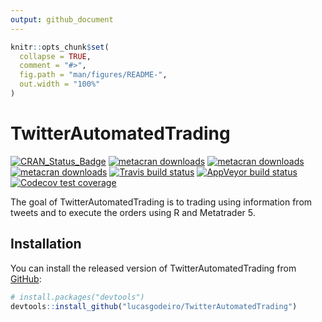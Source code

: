 ```yaml
---
output: github_document
---
```


<!-- README.md is generated from README.Rmd. Please edit that file -->

```r
knitr::opts_chunk$set(
  collapse = TRUE,
  comment = "#>",
  fig.path = "man/figures/README-",
  out.width = "100%"
)
```

# TwitterAutomatedTrading

<!-- badges: start -->
[![CRAN_Status_Badge](https://www.r-pkg.org/badges/version/TwitterAutomatedTrading)](https://cran.r-project.org/package=TwitterAutomatedTrading)
[![metacran downloads](https://cranlogs.r-pkg.org/badges/TwitterAutomatedTrading)](https://cran.r-project.org/package=TwitterAutomatedTrading)
[![metacran downloads](https://cranlogs.r-pkg.org/badges/last-day/TwitterAutomatedTrading)](https://cran.r-project.org/package=TwitterAutomatedTrading)
[![metacran downloads](https://cranlogs.r-pkg.org/badges/last-week/TwitterAutomatedTrading)](https://cran.r-project.org/package=TwitterAutomatedTrading)
[![Travis build status](https://travis-ci.com/lucasgodeiro/TwitterAutomatedTrading.svg?branch=master)](https://travis-ci.com/lucasgodeiro/TwitterAutomatedTrading)
[![AppVeyor build status](https://ci.appveyor.com/api/projects/status/github/lucasgodeiro/TwitterAutomatedTrading?branch=master&svg=true)](https://ci.appveyor.com/project/lucasgodeiro/TwitterAutomatedTrading)
[![Codecov test coverage](https://codecov.io/gh/lucasgodeiro/TwitterAutomatedTrading/branch/master/graph/badge.svg)](https://codecov.io/gh/lucasgodeiro/TwitterAutomatedTrading?branch=master)
<!-- badges: end -->

The goal of TwitterAutomatedTrading is to trading using information from tweets and to execute the orders using R and Metatrader 5. 

## Installation

You can install the released version of TwitterAutomatedTrading from [GitHub](https://github.com/):


``` r
# install.packages("devtools")
devtools::install_github("lucasgodeiro/TwitterAutomatedTrading")
```
